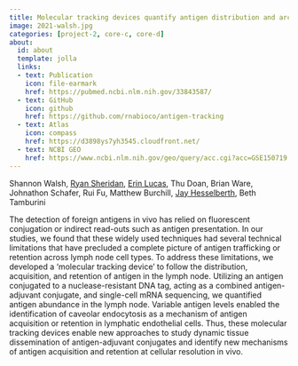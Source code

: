```yaml
---
title: Molecular tracking devices quantify antigen distribution and archiving in the murine lymph node
image: 2021-walsh.jpg
categories: [project-2, core-c, core-d]
about:
  id: about
  template: jolla
  links:
  - text: Publication
    icon: file-earmark
    href: https://pubmed.ncbi.nlm.nih.gov/33843587/
  - text: GitHub
    icon: github
    href: https://github.com/rnabioco/antigen-tracking
  - text: Atlas
    icon: compass
    href: https://d3898ys7yh3545.cloudfront.net/
  - text: NCBI GEO
    href: https://www.ncbi.nlm.nih.gov/geo/query/acc.cgi?acc=GSE150719
---
```


Shannon Walsh, [Ryan Sheridan](https://orcid.org/0000-0003-4012-3147), [Erin Lucas](http://orcid.org/0000-0001-7705-2069), Thu Doan, Brian Ware, Johnathon Schafer, Rui Fu, Matthew Burchill, [Jay Hesselberth](https://scholar.google.com/citations?user=EnOmNEYAAAAJ), Beth Tamburini

The detection of foreign antigens in vivo has relied on fluorescent conjugation or indirect read-outs such as antigen presentation. In our studies, we found that these widely used techniques had several technical limitations that have precluded a complete picture of antigen trafficking or retention across lymph node cell types. To address these limitations, we developed a 'molecular tracking device' to follow the distribution, acquisition, and retention of antigen in the lymph node. Utilizing an antigen conjugated to a nuclease-resistant DNA tag, acting as a combined antigen-adjuvant conjugate, and single-cell mRNA sequencing, we quantified antigen abundance in the lymph node. Variable antigen levels enabled the identification of caveolar endocytosis as a mechanism of antigen acquisition or retention in lymphatic endothelial cells. Thus, these molecular tracking devices enable new approaches to study dynamic tissue dissemination of antigen-adjuvant conjugates and identify new mechanisms of antigen acquisition and retention at cellular resolution in vivo.

